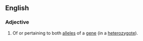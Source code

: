 ==English==

===Adjective===
{{en-adj|-}}

# {{context|genetics|lang=en}} Of or pertaining to both [[allele]]s of a [[gene]] (in a [[heterozygote]]).
